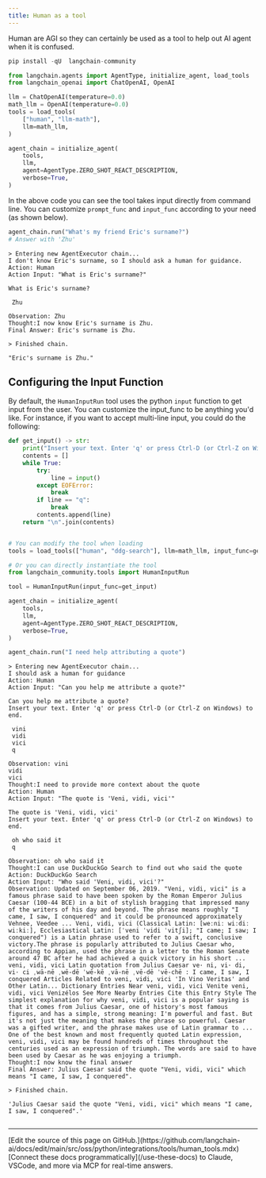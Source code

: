 ```yaml
---
title: Human as a tool
---
```


Human are AGI so they can certainly be used as a tool to help out AI agent
when it is confused.

```python
pip install -qU  langchain-community
```

```python
from langchain.agents import AgentType, initialize_agent, load_tools
from langchain_openai import ChatOpenAI, OpenAI

llm = ChatOpenAI(temperature=0.0)
math_llm = OpenAI(temperature=0.0)
tools = load_tools(
    ["human", "llm-math"],
    llm=math_llm,
)

agent_chain = initialize_agent(
    tools,
    llm,
    agent=AgentType.ZERO_SHOT_REACT_DESCRIPTION,
    verbose=True,
)
```

In the above code you can see the tool takes input directly from command line.
You can customize `prompt_func` and `input_func` according to your need (as shown below).

```python
agent_chain.run("What's my friend Eric's surname?")
# Answer with 'Zhu'
```

```output
> Entering new AgentExecutor chain...
I don't know Eric's surname, so I should ask a human for guidance.
Action: Human
Action Input: "What is Eric's surname?"

What is Eric's surname?
```
```output
 Zhu
```
```output
Observation: Zhu
Thought:I now know Eric's surname is Zhu.
Final Answer: Eric's surname is Zhu.

> Finished chain.
```

```output
"Eric's surname is Zhu."
```

## Configuring the Input Function

By default, the `HumanInputRun` tool uses the python `input` function to get input from the user.
You can customize the input_func to be anything you'd like.
For instance, if you want to accept multi-line input, you could do the following:

```python
def get_input() -> str:
    print("Insert your text. Enter 'q' or press Ctrl-D (or Ctrl-Z on Windows) to end.")
    contents = []
    while True:
        try:
            line = input()
        except EOFError:
            break
        if line == "q":
            break
        contents.append(line)
    return "\n".join(contents)


# You can modify the tool when loading
tools = load_tools(["human", "ddg-search"], llm=math_llm, input_func=get_input)
```

```python
# Or you can directly instantiate the tool
from langchain_community.tools import HumanInputRun

tool = HumanInputRun(input_func=get_input)
```

```python
agent_chain = initialize_agent(
    tools,
    llm,
    agent=AgentType.ZERO_SHOT_REACT_DESCRIPTION,
    verbose=True,
)
```

```python
agent_chain.run("I need help attributing a quote")
```

```output
> Entering new AgentExecutor chain...
I should ask a human for guidance
Action: Human
Action Input: "Can you help me attribute a quote?"

Can you help me attribute a quote?
Insert your text. Enter 'q' or press Ctrl-D (or Ctrl-Z on Windows) to end.
```
```output
 vini
 vidi
 vici
 q
```
```output
Observation: vini
vidi
vici
Thought:I need to provide more context about the quote
Action: Human
Action Input: "The quote is 'Veni, vidi, vici'"

The quote is 'Veni, vidi, vici'
Insert your text. Enter 'q' or press Ctrl-D (or Ctrl-Z on Windows) to end.
```
```output
 oh who said it
 q
```
```output
Observation: oh who said it
Thought:I can use DuckDuckGo Search to find out who said the quote
Action: DuckDuckGo Search
Action Input: "Who said 'Veni, vidi, vici'?"
Observation: Updated on September 06, 2019. "Veni, vidi, vici" is a famous phrase said to have been spoken by the Roman Emperor Julius Caesar (100-44 BCE) in a bit of stylish bragging that impressed many of the writers of his day and beyond. The phrase means roughly "I came, I saw, I conquered" and it could be pronounced approximately Vehnee, Veedee ... Veni, vidi, vici (Classical Latin: [weːniː wiːdiː wiːkiː], Ecclesiastical Latin: [ˈveni ˈvidi ˈvitʃi]; "I came; I saw; I conquered") is a Latin phrase used to refer to a swift, conclusive victory.The phrase is popularly attributed to Julius Caesar who, according to Appian, used the phrase in a letter to the Roman Senate around 47 BC after he had achieved a quick victory in his short ... veni, vidi, vici Latin quotation from Julius Caesar ve· ni, vi· di, vi· ci ˌwā-nē ˌwē-dē ˈwē-kē ˌvā-nē ˌvē-dē ˈvē-chē : I came, I saw, I conquered Articles Related to veni, vidi, vici 'In Vino Veritas' and Other Latin... Dictionary Entries Near veni, vidi, vici Venite veni, vidi, vici Venizélos See More Nearby Entries Cite this Entry Style The simplest explanation for why veni, vidi, vici is a popular saying is that it comes from Julius Caesar, one of history's most famous figures, and has a simple, strong meaning: I'm powerful and fast. But it's not just the meaning that makes the phrase so powerful. Caesar was a gifted writer, and the phrase makes use of Latin grammar to ... One of the best known and most frequently quoted Latin expression, veni, vidi, vici may be found hundreds of times throughout the centuries used as an expression of triumph. The words are said to have been used by Caesar as he was enjoying a triumph.
Thought:I now know the final answer
Final Answer: Julius Caesar said the quote "Veni, vidi, vici" which means "I came, I saw, I conquered".

> Finished chain.
```

```output
'Julius Caesar said the quote "Veni, vidi, vici" which means "I came, I saw, I conquered".'
```

```python

```

---

<Callout icon="pen-to-square" iconType="regular">
    [Edit the source of this page on GitHub.](https://github.com/langchain-ai/docs/edit/main/src/oss/python/integrations/tools/human_tools.mdx)
</Callout>
<Tip icon="terminal" iconType="regular">
    [Connect these docs programmatically](/use-these-docs) to Claude, VSCode, and more via MCP for    real-time answers.
</Tip>
